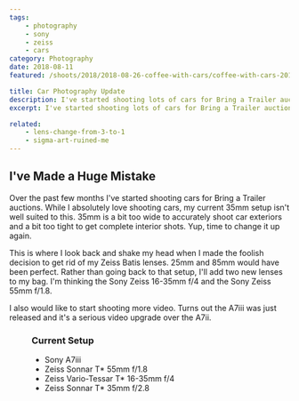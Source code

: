 ```yaml
---
tags:
    - photography
    - sony
    - zeiss
    - cars
category: Photography
date: 2018-08-11
featured: /shoots/2018/2018-08-26-coffee-with-cars/coffee-with-cars-2018_002.jpg

title: Car Photography Update
description: I've started shooting lots of cars for Bring a Trailer auctions. That means I'm in need of a lens upgrade!
excerpt: I've started shooting lots of cars for Bring a Trailer auctions. That means I'm in need of a lens upgrade! One single 35mm Sony Zeiss wasn't going to cut it. It's too wide for exteriors and not wide enough for interiors. I'm thinking one around the 50mm mark and something down around the 20mm mark.

related:
    - lens-change-from-3-to-1
    - sigma-art-ruined-me
---
```



## I've Made a Huge Mistake

Over the past few months I've started shooting cars for Bring a Trailer auctions. While I absolutely love shooting cars, my current 35mm setup isn't well suited to this. 35mm is a bit too wide to accurately shoot car exteriors and a bit too tight to get complete interior shots. Yup, time to change it up again.

This is where I look back and shake my head when I made the foolish decision to get rid of my Zeiss Batis lenses. 25mm and 85mm would have been perfect. Rather than going back to that setup, I'll add two new lenses to my bag. I'm thinking the Sony Zeiss 16-35mm f/4 and the Sony Zeiss 55mm f/1.8.

I also would like to start shooting more video. Turns out the A7iii was just released and it's a serious video upgrade over the A7ii.

<Figure src="/shoots/2018/2018-08-26-coffee-with-cars/coffee-with-cars-2018_003.jpg" />

### Current Setup

-   Sony A7iii
-   Zeiss Sonnar T\* 55mm f/1.8
-   Zeiss Vario-Tessar T\* 16-35mm f/4
-   Zeiss Sonnar T\* 35mm f/2.8
